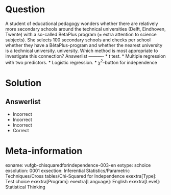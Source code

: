 Question
========

A student of educational pedagogy wonders whether there are relatively more secondary schools around the technical universities (Delft, Eindhoven, Twente) with a so-called BetaPlus program (= extra attention to science subjects). She selects 100 secondary schools and checks per school whether they have a BètaPlus-program and whether the nearest university is a technical university. university. Which method is most appropriate to investigate this connection? 
Answerlist
----------
* *t* test.
* Multiple regression with two predictors.
* Logistic regression.
* $\chi^{2}$-button for independence

Solution
========

Answerlist
----------
* Incorrect
* Incorrect
* Incorrect
* Correct

Meta-information
================
exname: vufgb-chisquaredforindependence-003-en
extype: schoice
exsolution: 0001
exsection: Inferential Statistics/Parametric Techniques/Cross tables/Chi-Squared for Independence
exextra[Type]: Test choice
exextra[Program]: 
exextra[Language]: English
exextra[Level]: Statistical Thinking
